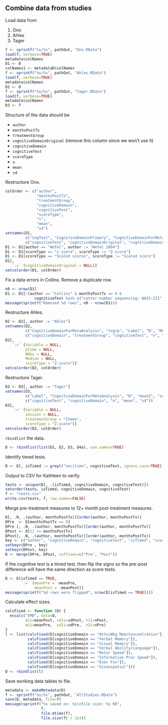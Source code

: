 ## Combine data from studies

Load data from

1. Ono
1. Ahles
1. Tager

```r
f <- sprintf("%s/%s", pathOut, "Ono.RData")
load(f, verbose=TRUE)
metadata$colNames
D1 <- D
colNames1 <- metadataD$colNames
f <- sprintf("%s/%s", pathOut, "Ahles.RData")
load(f, verbose=TRUE)
metadata$colNames
D2 <- D
f <- sprintf("%s/%s", pathOut, "Tager.RData")
load(f, verbose=TRUE)
metadata$colNames
D3 <- T
```

Structure of the data should be

* `author`
* `monthsPostTx`
* `treatmentGroup`
* `cognitiveDomainOriginal` (remove this column since we won't use it)
* `cognitiveDomain`
* `cognitiveTest`
* `scoreType`
* `n`
* `mean`
* `sd`

Restructure Ono.

```r
colOrder <- c("author",
              "monthsPostTx",
              "treatmentGroup",
              "cognitiveDomain",
              "cognitiveTest",
              "scoreType",
              "n",
              "mean",
              "sd")
setnames(D1,
         c("CogTest", "CognitiveDomainPrimary", "CognitiveDomainForMetaAnalysis", "ScoreTyp", "N"),
         c("cognitiveTest", "cognitiveDomainOriginal", "cognitiveDomain", "scoreType", "n"))
D1 <- D1[author == "Wefel", author := "Wefel 2004"]
D1 <- D1[scoreType == "z score", scoreType := "Z-score"]
D1 <- D1[scoreType == "Scaled scores", scoreType := "Scaled score"]
D1[,
   `:=` (cognitiveDomainOriginal = NULL)]
setcolorder(D1, colOrder)
```

Fix a data errors in Collins.
Remove a duplicate row.

```r
n0 <- nrow(D1)
D1 <- D1[!(author == "Collins" & monthsPostTx == 0 &
             cognitiveTest %in% c("Letter-number sequencing: WAIS-III", "Symbol search: WAIS-III"))]
message(sprintf("Removed %d rows", n0 - nrow(D1)))
```

Restructure Ahles.

```r
D2 <- D2[, author := "Ahles"]
setnames(D2,
         c("CognitiveDomainForMetaAnalysis", "txgrp", "Label", "N", "Mean", "StdDev"),
         c("cognitiveDomain", "treatmentGroup", "cognitiveTest", "n", "mean", "sd"))
D2[,
   `:=` (Variable = NULL,
         ptime = NULL,
         NObs = NULL,
         Median = NULL,
         scoreType = "Z-score")]
setcolorder(D2, colOrder)
```

Restructure Tager.

```r
D3 <- D3[, author := "Tager"]
setnames(D3,
         c("Label", "CognitiveDomainForMetaAnalysis", "N", "meanZ", "sdZ"),
         c("cognitiveTest", "cognitiveDomain", "n", "mean", "sd"))
D3[,
   `:=` (Variable = NULL,
         session = NULL,
         treatmentGroup = "Chemo",
         scoreType = "Z-score")]
setcolorder(D3, colOrder)
```

`rbindlist` the data.

```r
D <- rbindlist(list(D1, D2, D3, D4a), use.names=TRUE)
```

Identify timed tests.

```r
D <- D[, isTimed := grepl("sec|time", cognitiveTest, ignore.case=TRUE)]
```

Output to CSV for Kathleen to verify.

```r
tests <- unique(D[, .(isTimed, cognitiveDomain, cognitiveTest)])
setorder(tests, isTimed, cognitiveDomain, cognitiveTest)
f <- "tests.csv"
write.csv(tests, f, row.names=FALSE)
```

Merge pre-treatment measures to 12+ month post-treatment measures.

```r
D[, .N, .(author, monthsPostTx)][order(author, monthsPostTx)]
DPre  <- D[monthsPostTx == 0]
DPre [, .N, .(author, monthsPostTx)][order(author, monthsPostTx)]
DPost <- D[12 <= monthsPostTx]
DPost[, .N, .(author, monthsPostTx)][order(author, monthsPostTx)]
key <- c("author", "cognitiveDomain", "cognitiveTest", "isTimed", "scoreType")
setkeyv(DPre , key)
setkeyv(DPost, key)
D <- merge(DPre, DPost, suffixes=c("Pre", "Post"))
```

If the cognitive test is a timed test,
then flip the signs so the pre-post difference will have the same direction as score tests.

```r
D <- D[isTimed == TRUE,
       `:=` (meanPre = -meanPre,
             meanPost = -meanPost)]
message(sprintf("%d rows were flipped", nrow(D[isTimed == TRUE])))
```

Calculate effect sizes.

```r
calcFixed <- function (D) {
  escalc("SMD", data=D,
         m1i=meanPost, sd1i=sdPost, n1i=nPost,
         m2i=meanPre,  sd2i=sdPre,  n2i=nPre)
}
l <- list(calcFixed(D[cognitiveDomain == "Attn/Wkg Mem/Concentration"]),
          calcFixed(D[cognitiveDomain == "Verbal Memory"]),
          calcFixed(D[cognitiveDomain == "Visual Memory"]),
          calcFixed(D[cognitiveDomain == "Verbal Ability/Language"]),
          calcFixed(D[cognitiveDomain == "Motor Speed"]),
          calcFixed(D[cognitiveDomain == "Information Proc Speed"]),
          calcFixed(D[cognitiveDomain == "Exec Fxn"]),
          calcFixed(D[cognitiveDomain == "Visuospatial"]))
D <- rbindlist(l)
```

Save working data tables to file.

```r
metadata <- makeMetadata(D)
f <- sprintf("%s/%s", pathOut, "AllStudies.RData")
save(D, metadata, file=f)
message(sprintf("%s saved on: %s\nFile size: %s KB", 
                f,
                file.mtime(f),
                file.size(f) / 1e3))
```
